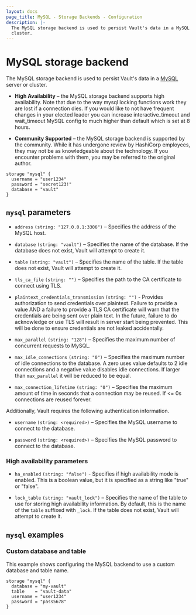 ```yaml
---
layout: docs
page_title: MySQL - Storage Backends - Configuration
description: |-
  The MySQL storage backend is used to persist Vault's data in a MySQL server or
  cluster.
---
```


# MySQL storage backend

The MySQL storage backend is used to persist Vault's data in a [MySQL][mysql]
server or cluster.

- **High Availability** – the MySQL storage backend supports high availability.
  Note that due to the way mysql locking functions work they are lost if a connection
  dies. If you would like to not have frequent changes in your elected leader you
  can increase interactive_timeout and wait_timeout MySQL config to much higher than
  default which is set at 8 hours.

- **Community Supported** – the MySQL storage backend is supported by the
  community. While it has undergone review by HashiCorp employees, they may not
  be as knowledgeable about the technology. If you encounter problems with them,
  you may be referred to the original author.

```hcl
storage "mysql" {
  username = "user1234"
  password = "secret123!"
  database = "vault"
}
```

## `mysql` parameters

- `address` `(string: "127.0.0.1:3306")` – Specifies the address of the MySQL
  host.

- `database` `(string: "vault")` – Specifies the name of the database. If the
  database does not exist, Vault will attempt to create it.

- `table` `(string: "vault")` – Specifies the name of the table. If the table
  does not exist, Vault will attempt to create it.

- `tls_ca_file` `(string: "")` – Specifies the path to the CA certificate to
  connect using TLS.

- `plaintext_credentials_transmission` `(string: "")` - Provides authorization
  to send credentials over plaintext. Failure to provide a value AND a failure
  to provide a TLS CA certificate will warn that the credentials are being sent
  over plain text. In the future, failure to do acknowledge or use TLS will
  result in server start being prevented. This will be done to ensure credentials
  are not leaked accidentally.

- `max_parallel` `(string: "128")` – Specifies the maximum number of concurrent
  requests to MySQL.

- `max_idle_connections` `(string: "0")` – Specifies the maximum number of idle
  connections to the database. A zero uses value defaults to 2 idle connections
  and a negative value disables idle connections. If larger than
  `max_parallel` it will be reduced to be equal.

- `max_connection_lifetime` `(string: "0")` – Specifies the maximum amount of
  time in seconds that a connection may be reused. If <= 0s connections are reused forever.

Additionally, Vault requires the following authentication information.

- `username` `(string: <required>)` – Specifies the MySQL username to connect to
  the database.

- `password` `(string: <required>)` – Specifies the MySQL password to connect to
  the database.

### High availability parameters

- `ha_enabled` `(string: "false")` - Specifies if high availability mode is
  enabled. This is a boolean value, but it is specified as a string like "true"
  or "false".

- `lock_table` `(string: "vault_lock")` – Specifies the name of the table to
  use for storing high availability information. By default, this is the name
  of the `table` suffixed with `_lock`. If the table does not exist, Vault will
  attempt to create it.

## `mysql` examples

### Custom database and table

This example shows configuring the MySQL backend to use a custom database and
table name.

```hcl
storage "mysql" {
  database = "my-vault"
  table    = "vault-data"
  username = "user1234"
  password = "pass5678"
}
```

[mysql]: https://dev.mysql.com
